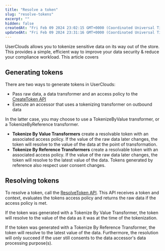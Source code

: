 ```yaml
---
title: "Resolve a token"
slug: "resolve-tokens"
excerpt: ""
hidden: false
createdAt: "Fri Feb 09 2024 23:02:15 GMT+0000 (Coordinated Universal Time)"
updatedAt: "Fri Feb 09 2024 23:31:16 GMT+0000 (Coordinated Universal Time)"
---
```


UserClouds allows you to tokenize sensitive data on its way out of the store. This provides a simple, efficient way to improve your data security & reduce your compliance workload. This article covers

## Generating tokens

There are two ways to generate tokens in UserClouds:

- Pass raw data, a <Glossary>data transformer</Glossary> and an <Glossary>access policy</Glossary> to the [CreateToken API](/docs/guides/how-to-guides/creating-tokens)
- Execute an accessor that uses a tokenizing transformer on outbound data

In the latter case, you may choose to use a TokenizeByValue transformer, or a TokenizeByReference transformer.

- **Tokenize By Value Transformers** create a resolvable token with an associated access policy. If the value of the raw data later changes, the token will resolve to the value of the data at the point of transformation.
- **Tokenize By Reference Transformers** create a resolvable token with an associated access policy. If the value of the raw data later changes, the token will resolve to the latest value of the data. Tokens generated by reference also respect user consent changes.

## Resolving tokens

To resolve a token, call the [ResolveToken API](/docs/reference/tokenizer/tokens/actions/resolve). This API receives a token and context, evaluates the tokens access policy and returns the raw data if the access policy is met.

If the token was generated with a Tokenize By Value Transformer, the token will resolve to the value of the data as it was at the time of the tokenization.

If the token was generated with a Tokenize By Reference Transformer, the token will resolve to the latest value of the data. Furthermore, the resolution will only succeed if the user still consents to the data accessor's data processing purpose(s).
